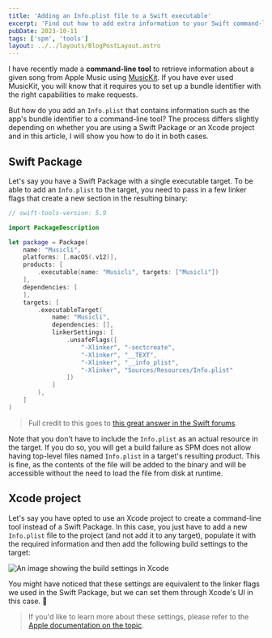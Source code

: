 ```yaml
---
title: 'Adding an Info.plist file to a Swift executable'
excerpt: 'Find out how to add extra information to your Swift command-line tool through an Info.plist file while keeping it as a single-file executable.'
pubDate: 2023-10-11
tags: ['spm', 'tools']
layout: ../../layouts/BlogPostLayout.astro
---
```


I have recently made a **command-line tool** to retrieve information about a given song from Apple Music using [MusicKit](https://developer.apple.com/musickit/). If you have ever used MusicKit, you will know that it requires you to set up a bundle identifier with the right capabilities to make requests.

But how do you add an `Info.plist` that contains information such as the app's bundle identifier to a command-line tool? The process differs slightly depending on whether you are using a Swift Package or an Xcode project and in this article, I will show you how to do it in both cases.

## Swift Package

Let's say you have a Swift Package with a single executable target. To be able to add an `Info.plist` to the target, you need to pass in a few linker flags that create a new section in the resulting binary:

```swift:Package.swift
// swift-tools-version: 5.9

import PackageDescription

let package = Package(
    name: "Musicli",
    platforms: [.macOS(.v12)],
    products: [
        .executable(name: "Musicli", targets: ["Musicli"])
    ],
    dependencies: [
    ],
    targets: [
        .executableTarget(
            name: "Musicli",
            dependencies: [],
            linkerSettings: [
                .unsafeFlags([
                    "-Xlinker", "-sectcreate",
                    "-Xlinker", "__TEXT",
                    "-Xlinker", "__info_plist",
                    "-Xlinker", "Sources/Resources/Info.plist"
                ])
            ]
        ),
    ]
)
```

> Full credit to this goes to [this great answer in the Swift forums](https://forums.swift.org/t/swift-package-manager-use-of-info-plist-use-for-apps/6532/13).

Note that you don't have to include the `Info.plist` as an actual resource in the target. If you do so, you will get a build failure as SPM does not allow having top-level files named `Info.plist` in a target's resulting product. This is fine, as the contents of the file will be added to the binary and will be accessible without the need to load the file from disk at runtime.

## Xcode project

Let's say you have opted to use an Xcode project to create a command-line tool instead of a Swift Package. In this case, you just have to add a new `Info.plist` file to the project (and not add it to any target), populate it with the required information and then add the following build settings to the target:

![An image showing the build settings in Xcode](/assets/posts/info-plist-swift-cli/build-settings.webp)

You might have noticed that these settings are equivalent to the linker flags we used in the Swift Package, but we can set them through Xcode's UI in this case. 🎉

> If you'd like to learn more about these settings, please refer to the [Apple documentation on the topic](https://developer.apple.com/library/archive/documentation/Security/Conceptual/CodeSigningGuide/Procedures/Procedures.html).
